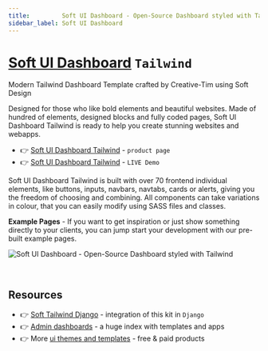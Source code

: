 ```yaml
---
title:         Soft UI Dashboard - Open-Source Dashboard styled with Tailwind
sidebar_label: Soft UI Dashboard
---
```


# [Soft UI Dashboard](https://www.creative-tim.com/product/soft-ui-dashboard-tailwind?AFFILIATE=128200) `Tailwind`

<SubHeading>Modern Tailwind Dashboard Template crafted by Creative-Tim using Soft Design</SubHeading>

Designed for those who like bold elements and beautiful websites. 
Made of hundred of elements, designed blocks and fully coded pages, Soft UI Dashboard Tailwind is ready to help you create stunning websites and webapps.

- 👉 [Soft UI Dashboard Tailwind](https://www.creative-tim.com/product/soft-ui-dashboard-tailwind?AFFILIATE=128200) - `product page`
- 👉 [Soft UI Dashboard Tailwind](https://demos.creative-tim.com/soft-ui-dashboard-tailwind/pages/dashboard.html?AFFILIATE=128200) - `LIVE Demo`

Soft UI Dashboard Tailwind is built with over 70 frontend individual elements, like buttons, inputs, navbars, navtabs, cards or alerts, giving you the freedom of choosing and combining. 
All components can take variations in colour, that you can easily modify using SASS files and classes.

**Example Pages** - If you want to get inspiration or just show something directly to your clients, you can jump start your development with our pre-built example pages.

![Soft UI Dashboard  - Open-Source Dashboard styled with Tailwind](https://user-images.githubusercontent.com/51070104/226633435-29212abc-6fb9-4341-b009-cb79bdf22e18.png)

<br />

## Resources

- 👉 [Soft Tailwind Django](https://github.com/app-generator/django-soft-dashboard-tailwind) - integration of this kit in `Django`
- 👉 [Admin dashboards](https://www.admin-dashboards.com/) - a huge index with templates and apps
- 👉 More [ui themes and templates](https://www.ui-themes.com/) - free & paid products
